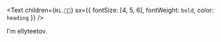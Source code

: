 <Text
  children={`Hi.👋🏻`}
  sx={{ fontSize: [4, 5, 6], fontWeight: `bold`, color: `heading` }}
/>

I'm ellyteetov.
